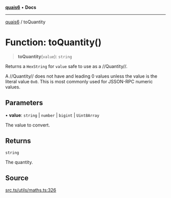 [**quais6**](../README.md) • **Docs**

***

[quais6](../globals.md) / toQuantity

# Function: toQuantity()

> **toQuantity**(`value`): `string`

Returns a `HexString` for `value` safe to use as a //Quantity//.

 A //Quantity// does not have and leading 0 values unless the value is
 the literal value `0x0`. This is most commonly used for JSSON-RPC
 numeric values.

## Parameters

• **value**: `string` \| `number` \| `bigint` \| `Uint8Array`

The value to convert.

## Returns

`string`

The quantity.

## Source

[src.ts/utils/maths.ts:326](https://github.com/dominant-strategies/quais-6.js/blob/aca1855329c3946c627ab7f16ac5304cea7d20c5/src.ts/utils/maths.ts#L326)
